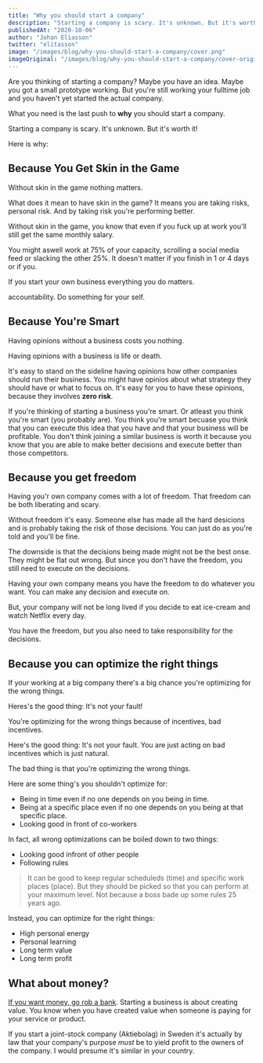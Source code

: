 ```yaml
---
title: "Why you should start a company"
description: "Starting a company is scary. It's unknown. But it's worth it! Here is why."
publishedAt: "2020-10-06"
author: "Johan Eliasson"
twitter: "elitasson"
image: "/images/blog/why-you-should-start-a-company/cover.png"
imageOriginal: "/images/blog/why-you-should-start-a-company/cover-original.jpg"
---
```


Are you thinking of starting a company? Maybe you have an idea. Maybe you got a small prototype working. But you're still working your fulltime job and you haven't yet started the actual company.

What you need is the last push to **why** you should start a company.

Starting a company is scary. It's unknown. But it's worth it!

Here is why:

## Because You Get Skin in the Game

Without skin in the game nothing matters.

What does it mean to have skin in the game? It means you are taking risks, personal risk. And by taking risk you're performing better.

Without skin in the game, you know that even if you fuck up at work you'll still get the same monthly salary.

You might aswell work at 75% of your capacity, scrolling a social media feed or slacking the other 25%. It doesn't matter if you finish in 1 or 4 days or if you.

If you start your own business everything you do matters.

accountability. Do something for your self.

## Because You're Smart

Having opinions without a business costs you nothing.

Having opinions with a business is life or death.

It's easy to stand on the sideline having opinions how other companies should run their business. You might have opinios about what strategy they should have or what to focus on. It's easy for you to have these opinions, because they involves **zero risk**.

If you're thinking of starting a business you're smart. Or atleast you think you're smart (you probably are). You think you're smart becuase you think that you can execute this idea that you have and that your business will be profitable. You don't think joining a similar business is worth it because you know that you are able to make better decisions and execute better than those competitors.

## Because you get freedom

Having you'r own company comes with a lot of freedom. That freedom can be both liberating and scary.

Without freedom it's easy. Someone else has made all the hard desicions and is probably taking the risk of those decisions. You can just do as you're told and you'll be fine.

The downside is that the decisions being made might not be the best onse. They might be flat out wrong. But since you don't have the freedom, you still need to execute on the decisions.

Having your own company means you have the freedom to do whatever you want. You can make any decision and execute on.

But, your company will not be long lived if you decide to eat ice-cream and watch Netflix every day.

You have the freedom, but you also need to take responsibility for the decisions.

## Because you can optimize the right things

If your working at a big company there's a big chance you're optimizing for the wrong things.

Heres's the good thing: It's not your fault!

You're optimizing for the wrong things because of incentives, bad incentives.

Here's the good thing: It's not your fault. You are just acting on bad incentives which is just natural.

The bad thing is that you're optimizing the wrong things.

Here are some thing's you shouldn't optimize for:

- Being in time even if no one depends on you being in time.
- Being at a specific place even if no one depends on you being at that specific place.
- Looking good in front of co-workers

In fact, all wrong optimizations can be boiled down to two things:

- Looking good infront of other people
- Following rules

> It can be good to keep regular scheduleds (time) and specific work places (place). But they should be picked so that you can perform at your maximum level. Not because a boss bade up some rules 25 years ago.

Instead, you can optimize for the right things:

- High personal energy
- Personal learning
- Long term value
- Long term profit

## What about money?

[If you want money, go rob a bank](https://en.wikipedia.org/wiki/Instrumental_convergence). Starting a business is about creating value. You know when you have created value when someone is paying for your service or product.

If you start a joint-stock company (Aktiebolag) in Sweden it's actually by law that your company's purpose _must_ be to yield profit to the owners of the company. I would presume it's similar in your country.
